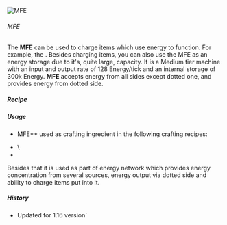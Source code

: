 ![MFE](/mods/techreborn/mfe.png)

###### MFE


The **MFE** can be used to charge items which use energy to
function. For example, the
<Mcitem id="techreborn:lithium_ion_battery"/>.
Besides charging items, you can also use the MFE as an energy storage
due to it\'s, quite large, capacity. It is a Medium tier machine with an
input and output rate of 128 Energy/tick and an internal storage of 300k
Energy. **MFE** accepts energy from all sides except dotted one, and
provides energy from dotted side.

##### Recipe

<Recipe recipe=" input techreborn:insulated_gold_cable
techreborn:energy_crystal techreborn:insulated_gold_cable input
techreborn:energy_crystal techreborn:basic_machine_frame
techreborn:energy_crystal input techreborn:insulated_gold_cable
techreborn:energy_crystal techreborn:insulated_gold_cable output
techreborn:mfe "/>

##### Usage

- MFE** used as crafting ingredient in the following crafting
        recipes:

* <Mcitem id="techreborn:MFSU"/>\
* <Mcitem id="techreborn:dragon_egg__energy_siphon"/>

Besides that it is used as part of energy network which provides energy
concentration from several sources, energy output via dotted side and
ability to charge items put into it.

##### History

* Updated for 1.16 version`
